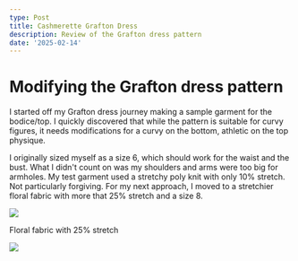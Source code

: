 ```yaml
---
type: Post
title: Cashmerette Grafton Dress
description: Review of the Grafton dress pattern
date: '2025-02-14'
---
```

# Modifying the Grafton dress pattern

I started off my Grafton dress journey making a sample garment for the bodice/top. I quickly discovered that while the pattern is suitable for curvy figures, it needs modifications for a curvy on the bottom, athletic on the top physique.

I originally sized myself as a size 6, which should work for the waist and the bust. What I didn't count on was my shoulders and arms were too big for armholes. My test garment used a stretchy poly knit with only 10% stretch. Not particularly forgiving. For my next approach, I moved to a stretchier floral fabric with more that 25% stretch and a size 8.

![](/images/Screenshot%202025-02-14%20at%205.23.34%E2%80%AFPM.png)



Floral fabric with 25% stretch

![](/images/Screenshot%202025-02-14%20at%205.23.59%E2%80%AFPM.png)
